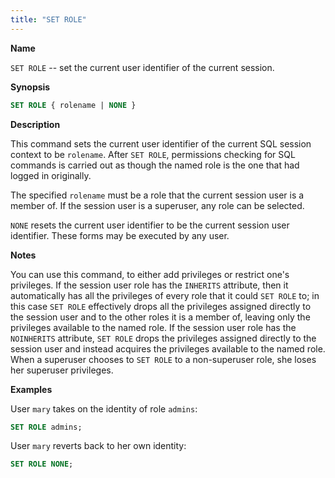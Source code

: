 ```yaml
---
title: "SET ROLE"
---
```


<div id="set_role" class="registered_link"></div>

**Name**

`SET ROLE` -- set the current user identifier of the current session.

**Synopsis**

```sql
SET ROLE { rolename | NONE }
```

**Description**

This command sets the current user identifier of the current SQL session context to be `rolename`. After `SET ROLE`, permissions checking for SQL commands is carried out as though the named role is the one that had logged in originally.

The specified `rolename` must be a role that the current session user is a member of. If the session user is a superuser, any role can be selected.

`NONE` resets the current user identifier to be the current session user identifier. These forms may be executed by any user.

**Notes**

You can use this command, to either add privileges or restrict one's privileges. If the session user role has the `INHERITS` attribute, then it automatically has all the privileges of every role that it could `SET ROLE` to; in this case `SET ROLE` effectively drops all the privileges assigned directly to the session user and to the other roles it is a member of, leaving only the privileges available to the named role. If the session user role has the `NOINHERITS` attribute, `SET ROLE` drops the privileges assigned directly to the session user and instead acquires the privileges available to the named role. When a superuser chooses to `SET ROLE` to a non-superuser role, she loses her superuser privileges.

**Examples**

User `mary` takes on the identity of role `admins`:

```sql
SET ROLE admins;
```

User `mary` reverts back to her own identity:

```sql
SET ROLE NONE;
```
